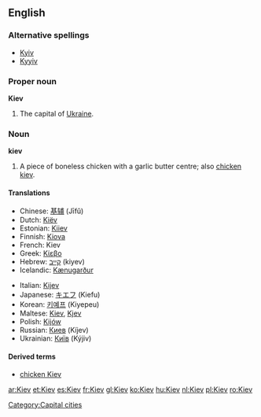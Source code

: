 ==English==

===Alternative spellings===
*[[Kyiv]]
*[[Kyyiv]]

===Proper noun===
{{wikipedia}}
'''Kiev'''

# The capital of [[Ukraine]].

===Noun===
'''kiev'''

# A piece of boneless chicken with a garlic butter centre; also [[chicken kiev]].

====Translations====
{{trans-top|Ukrainian city}}
*Chinese: [[基辅]] (Jīfǔ)
*Dutch: [[Kiëv]]
*Estonian: [[Kiiev]]
*Finnish: [[Kiova]]
*French: Kiev
*Greek: [[Κίεβο]]
*Hebrew: [[קייב]] (kiyev)
*Icelandic: [[Kænugarður]] {{m}}
{{trans-mid}}
*Italian: [[Kijev]]
*Japanese: [[キエフ]] (Kiefu)
*Korean: [[키예프]] (Kiyepeu)
*Maltese: [[Kiev]], [[Kjev]]
*Polish: [[Kijów]] {{m}}
*Russian: [[Киев]] (Kíjev) {{m}}
*Ukrainian: [[Київ]] (Kýjiv) {{m}}
{{trans-bottom}}

====Derived terms====
*[[chicken Kiev]]

[[Category:Capital cities]]

[[ar:Kiev]]
[[et:Kiev]]
[[es:Kiev]]
[[fr:Kiev]]
[[gl:Kiev]]
[[ko:Kiev]]
[[hu:Kiev]]
[[nl:Kiev]]
[[pl:Kiev]]
[[ro:Kiev]]